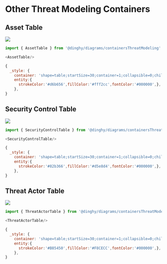 
# Other Threat Modeling Containers


## Asset Table

<Tabs>
  <TabItem value="Preview">

![](./asset-table.png#drawio)

  </TabItem>
  <TabItem value="Usage">
    
```js
import { AssetTable } from '@dinghy/diagrams/containersThreatModeling'

<AssetTable/>
```

  </TabItem>
  <TabItem value="Definition">
    
```js
{
  _style: {
    container: 'shape=table;startSize=30;container=1;collapsible=0;childLayout=tableLayout;fillColor=#fff2cc;strokeColor=#d6b656;fontStyle=1;shadow=1;swimlaneFillColor=#FFFFFF;fontColor=#000000;whiteSpace=wrap;html=1;',
    entity:{
      strokeColor:'#d6b656',fillColor:'#fff2cc',fontColor:'#000000',},
    },
}
```

  </TabItem>
</Tabs>


## Security Control Table

<Tabs>
  <TabItem value="Preview">

![](./security-control-table.png#drawio)

  </TabItem>
  <TabItem value="Usage">
    
```js
import { SecurityControlTable } from '@dinghy/diagrams/containersThreatModeling'

<SecurityControlTable/>
```

  </TabItem>
  <TabItem value="Definition">
    
```js
{
  _style: {
    container: 'shape=table;startSize=30;container=1;collapsible=0;childLayout=tableLayout;fillColor=#d5e8d4;strokeColor=#82b366;fontStyle=1;swimlaneFillColor=#FFFFFF;fontColor=#000000;whiteSpace=wrap;html=1;',
    entity:{
      strokeColor:'#82b366',fillColor:'#d5e8d4',fontColor:'#000000',},
    },
}
```

  </TabItem>
</Tabs>


## Threat Actor Table

<Tabs>
  <TabItem value="Preview">

![](./threat-actor-table.png#drawio)

  </TabItem>
  <TabItem value="Usage">
    
```js
import { ThreatActorTable } from '@dinghy/diagrams/containersThreatModeling'

<ThreatActorTable/>
```

  </TabItem>
  <TabItem value="Definition">
    
```js
{
  _style: {
    container: 'shape=table;startSize=30;container=1;collapsible=0;childLayout=tableLayout;fillColor=#F8CECC;strokeColor=#B85450;fontStyle=1;shadow=1;swimlaneFillColor=#FFFFFF;fontColor=#000000;whiteSpace=wrap;html=1;',
    entity:{
      strokeColor:'#B85450',fillColor:'#F8CECC',fontColor:'#000000',},
    },
}
```

  </TabItem>
</Tabs>

